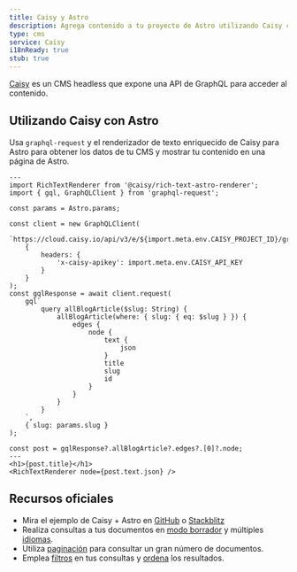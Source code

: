```yaml
---
title: Caisy y Astro
description: Agrega contenido a tu proyecto de Astro utilizando Caisy como CMS 
type: cms
service: Caisy
i18nReady: true
stub: true
---
```


[Caisy](https://caisy.io/) es un CMS headless que expone una API de GraphQL para acceder al contenido.

## Utilizando Caisy con Astro

Usa `graphql-request` y el renderizador de texto enriquecido de Caisy para Astro para obtener los datos de tu CMS y mostrar tu contenido en una página de Astro.

```astro title="src/pages/blog/[...slug].astro"
---
import RichTextRenderer from '@caisy/rich-text-astro-renderer';
import { gql, GraphQLClient } from 'graphql-request';

const params = Astro.params;

const client = new GraphQLClient(
	`https://cloud.caisy.io/api/v3/e/${import.meta.env.CAISY_PROJECT_ID}/graphql`,
	{
		headers: {
			'x-caisy-apikey': import.meta.env.CAISY_API_KEY
		}
	}
);
const gqlResponse = await client.request(
	gql`
		query allBlogArticle($slug: String) {
			allBlogArticle(where: { slug: { eq: $slug } }) {
				edges {
					node {
						text {
							json
						}
						title
						slug
						id
					}
				}
			}
		}
	`,
	{ slug: params.slug }
);

const post = gqlResponse?.allBlogArticle?.edges?.[0]?.node;
---
<h1>{post.title}</h1>
<RichTextRenderer node={post.text.json} />
```

## Recursos oficiales

- Mira el ejemplo de Caisy + Astro en [GitHub](https://github.com/caisy-io/caisy-example-astro) o [Stackblitz](https://stackblitz.com/github/caisy-io/caisy-example-astro?file=src%2Fpages%2Fblog%2F%5B...slug%5D.astro)
- Realiza consultas a tus documentos en [modo borrador](https://caisy.io/developer/docs/external-api/localization-and-preview#preview-mode-15) y múltiples [idiomas](https://caisy.io/developer/docs/external-api/localization-and-preview#localization-in-a-graphql-query-8).
- Utiliza [paginación](https://caisy.io/developer/docs/external-api/queries-pagination) para consultar un gran número de documentos.
- Emplea [filtros](https://caisy.io/developer/docs/external-api/external-filter-and-sorting) en tus consultas y [ordena](https://caisy.io/developer/docs/external-api/external-filter-and-sorting#sorting-8) los resultados.